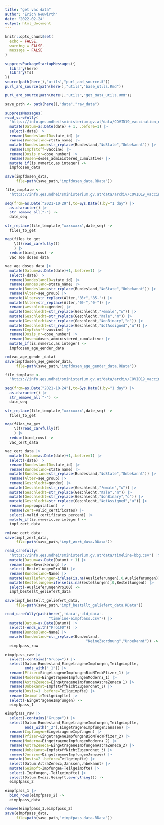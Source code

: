 ```yaml
---
title: "get vac data"
author: "Erich Neuwirth"
date: '2022-02-28'
output: html_document
---
```



```r
knitr::opts_chunk$set(
  echo = FALSE,
  warning = FALSE,
  message = FALSE
) 
```

```r
suppressPackageStartupMessages({
  library(here)
  library(fs)
})  
source(path(here(),"utils","purl_and_source.R"))
purl_and_source(path(here(),"utils","base_utils.Rmd"))
```

```r
purl_and_source(path(here(),"utils","get_data_utils.Rmd"))
```

```r
save_path <- path(here(),"data","raw_data")
```

```r
suppressMessages(
read_carefully(
  "https://info.gesundheitsministerium.gv.at/data/COVID19_vaccination_doses_timeline.csv")) |>
  mutate(Datum=as.Date(date) + 1, .before=1) |>
  select(-date) |>
  rename(BundeslandID=state_id) |>
  rename(Bundesland=state_name) |>
  mutate(Bundesland=str_replace(Bundesland,"NoState","Unbekannt")) |>
  rename(Impfstoff=vaccine) |>
  rename(Dosis_nr=dose_number) |>
  rename(Dosen=doses_administered_cumulative) |>
  mutate_if(is.numeric,as.integer) ->
  impfdosen_data
```


```r
save(impfdosen_data,
     file=path(save_path,"impfdosen_data.RData"))
```

```r
file_template <- 
  "https://info.gesundheitsministerium.gv.at/data/archiv/COVID19_vaccination_doses_agegroups_xxxxxxxx.csv"

seq(from=as.Date("2021-10-29"),to=Sys.Date(),by="1 day") |>
  as.character() |>
  str_remove_all("-") ->
  date_seq

str_replace(file_template,"xxxxxxxx",date_seq) ->
  files_to_get
```

```r
map(files_to_get,
    \(f)read_carefully(f)
    ) |>
  reduce(bind_rows) ->
  vac_age_doses_data 
```

```r
vac_age_doses_data |>
  mutate(Datum=as.Date(date)+1,.before=1) |>
  select(-date) |>
  rename(BundeslandID=state_id) |>
  rename(Bundesland=state_name) |>
  mutate(Bundesland=str_replace(Bundesland,"NoState","Unbekannt")) |>
  rename(Alter=age_group) |>
  mutate(Alter=str_replace(Alter,"85+","85-")) |>
  mutate(Alter=str_replace(Alter,"00-","0-")) |>
  rename(Geschlecht=gender) |>
  mutate(Geschlecht=str_replace(Geschlecht,"Female","w")) |>
  mutate(Geschlecht=str_replace(Geschlecht,"Male","m")) |>
  mutate(Geschlecht=str_replace(Geschlecht,"NonBinary","d")) |>
  mutate(Geschlecht=str_replace(Geschlecht,"NotAssigned","u")) |>
  rename(Impfstoff=vaccine) |>
  rename(Dosis_nr=dose_number) |>
  rename(Dosen=doses_administered_cumulative) |>
  mutate_if(is.numeric,as.integer) ->
  impfdosen_age_gender_data
```


```r
rm(vac_age_gender_data)
save(impfdosen_age_gender_data,
     file=path(save_path,"impfdosen_age_gender_data.RData"))
```



```r
file_template <- 
  "https://info.gesundheitsministerium.gv.at/data/archiv/COVID19_vaccination_certificates_xxxxxxxx.csv"

seq(from=as.Date("2021-10-24"),to=Sys.Date(),by="1 day") |>
  as.character() |>
  str_remove_all("-") ->
  date_seq

str_replace(file_template,"xxxxxxxx",date_seq) ->
  files_to_get
```



```r
map(files_to_get,
    \(f)read_carefully(f)
    ) |>
  reduce(bind_rows) ->
  vac_cert_data 
```

```r
vac_cert_data |>
  mutate(Datum=as.Date(date)+1,.before=1) |>
  select(-date) |>
  rename(BundeslandID=state_id) |>
  rename(Bundesland=state_name) |>
  mutate(Bundesland=str_replace(Bundesland,"NoState","Unbekannt")) |>
  rename(Alter=age_group) |>
  rename(Geschlecht=gender) |>
  mutate(Geschlecht=str_replace(Geschlecht,"Female","w")) |>
  mutate(Geschlecht=str_replace(Geschlecht,"Male","m")) |>
  mutate(Geschlecht=str_replace(Geschlecht,"NonBinary","d")) |>
  mutate(Geschlecht=str_replace(Geschlecht,"NotAssigned","u")) |>
  rename(pop=population) |>
  rename(Zert=valid_certificates) |>
  select(-valid_certificates_percent) |>
  mutate_if(is.numeric,as.integer) ->
  impf_zert_data
```


```r
rm(vac_cert_data)
save(impf_zert_data,
     file=path(save_path,"impf_zert_data.RData"))
```


```r
read_carefully(
  "https://info.gesundheitsministerium.gv.at/data/timeline-bbg.csv") |>
  mutate(Datum=as.Date(Datum) + 1) |>
  rename(pop=Bevölkerung) |>
  select(-BestellungenPro100) |>
  rename(Bundesland=Name) |>
  mutate(Auslieferungen=ifelse(is.na(Auslieferungen),0,Auslieferungen)) |>
  mutate(Bestellungen=ifelse(is.na(Bestellungen),0,Bestellungen)) |>
  select(-AuslieferungenPro100) ->
  impf_bestellt_geliefert_data
```


```r
save(impf_bestellt_geliefert_data,
     file=path(save_path,"impf_bestellt_geliefert_data.RData"))
```

```r
read_carefully(path(here(),"data","old_data",
                    "timeline-eimpfpass.csv")) |>
  mutate(Datum=as.Date(Datum)) |> 
  select(-ends_with("Pro100")) |>
  rename(Bundesland=Name) |>
  mutate(Bundesland=str_replace(Bundesland,
                                     "KeineZuordnung","Unbekannt")) ->
  eimpfpass_raw
```




```r
eimpfpass_raw |>
  select(-contains("Gruppe")) |>
  select(Datum:Bundesland,EingetrageneImpfungen,Teilgeimpfte,
         ends_with("_1")) |>
  rename(Pfizer=EingetrageneImpfungenBioNTechPfizer_1) |>
  rename(Moderna=EingetrageneImpfungenModerna_1) |>
  rename(AstraZeneca=EingetrageneImpfungenAstraZeneca_1) |>
  rename(Unbekannt=ImpfstoffNichtZugeordnet_1) |>
  mutate(Dosis=1,.before=Teilgeimpfte) |>
  rename(Geimpft=Teilgeimpfte) |>
  select(-EingetrageneImpfungen) ->
  eimpfpass_1
```



```r
eimpfpass_raw |>
  select(-contains("Gruppe")) |>
  select(Datum:Bundesland,EingetrageneImpfungen,Teilgeimpfte,
         ends_with("_2"),EingetrageneImpfungenJanssen) |>
  rename(Impfungen=EingetrageneImpfungen) |>
  rename(Pfizer=EingetrageneImpfungenBioNTechPfizer_2) |>
  rename(Moderna=EingetrageneImpfungenModerna_2) |>
  rename(AstraZeneca=EingetrageneImpfungenAstraZeneca_2) |>
  rename(Unbekannt=ImpfstoffNichtZugeordnet_2) |>
  rename(Janssen=EingetrageneImpfungenJanssen) |>
  mutate(Dosis=2,.before=Teilgeimpfte) |>
  select(Datum:AstraZeneca,Janssen,Unbekannt) |>
  mutate(Geimpft=Impfungen-Teilgeimpfte) |>
  select(-Impfungen,-Teilgeimpfte) |>
  select(Datum:Dosis,Geimpft,everything()) ->
  eimpfpass_2
```
```r
eimpfpass_1 |>
  bind_rows(eimpfpass_2) ->
  eimpfpass_data
```

```r
remove(eimpfpass_1,eimpfpass_2)
save(eimpfpass_data,
     file=path(save_path,"eimpfpass_data.RData"))
```


